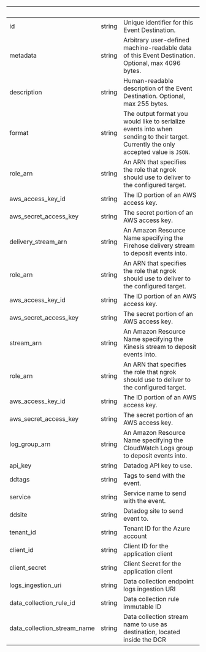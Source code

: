 | &nbsp; | &nbsp; | &nbsp; |
|---|---|---|
| id | string | Unique identifier for this Event Destination. |
| metadata | string | Arbitrary user-defined machine-readable data of this Event Destination. Optional, max 4096 bytes. |
| description | string | Human-readable description of the Event Destination. Optional, max 255 bytes. |
| format | string | The output format you would like to serialize events into when sending to their target. Currently the only accepted value is `JSON`. |
| role_arn | string | An ARN that specifies the role that ngrok should use to deliver to the configured target. |
| aws_access_key_id | string | The ID portion of an AWS access key. |
| aws_secret_access_key | string | The secret portion of an AWS access key. |
| delivery_stream_arn | string | An Amazon Resource Name specifying the Firehose delivery stream to deposit events into. |
| role_arn | string | An ARN that specifies the role that ngrok should use to deliver to the configured target. |
| aws_access_key_id | string | The ID portion of an AWS access key. |
| aws_secret_access_key | string | The secret portion of an AWS access key. |
| stream_arn | string | An Amazon Resource Name specifying the Kinesis stream to deposit events into. |
| role_arn | string | An ARN that specifies the role that ngrok should use to deliver to the configured target. |
| aws_access_key_id | string | The ID portion of an AWS access key. |
| aws_secret_access_key | string | The secret portion of an AWS access key. |
| log_group_arn | string | An Amazon Resource Name specifying the CloudWatch Logs group to deposit events into. |
| api_key | string | Datadog API key to use. |
| ddtags | string | Tags to send with the event. |
| service | string | Service name to send with the event. |
| ddsite | string | Datadog site to send event to. |
| tenant_id | string | Tenant ID for the Azure account |
| client_id | string | Client ID for the application client |
| client_secret | string | Client Secret for the application client |
| logs_ingestion_uri | string | Data collection endpoint logs ingestion URI |
| data_collection_rule_id | string | Data collection rule immutable ID |
| data_collection_stream_name | string | Data collection stream name to use as destination, located inside the DCR |